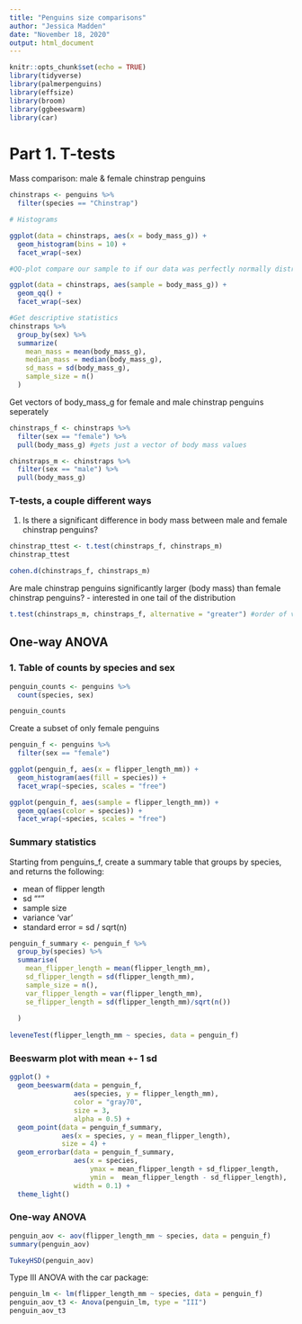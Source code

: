 ```yaml
---
title: "Penguins size comparisons"
author: "Jessica Madden"
date: "November 18, 2020"
output: html_document
---
```


```r
knitr::opts_chunk$set(echo = TRUE)
library(tidyverse)
library(palmerpenguins)
library(effsize)
library(broom)
library(ggbeeswarm)
library(car)
```

# Part 1. T-tests

Mass comparison: male & female chinstrap penguins

```r
chinstraps <- penguins %>% 
  filter(species == "Chinstrap")

# Histograms

ggplot(data = chinstraps, aes(x = body_mass_g)) +
  geom_histogram(bins = 10) +
  facet_wrap(~sex)

#QQ-plot compare our sample to if our data was perfectly normally distributed, asseses normality

ggplot(data = chinstraps, aes(sample = body_mass_g)) +
  geom_qq() +
  facet_wrap(~sex)

#Get descriptive statistics
chinstraps %>% 
  group_by(sex) %>% 
  summarize(
    mean_mass = mean(body_mass_g), 
    median_mass = median(body_mass_g), 
    sd_mass = sd(body_mass_g), 
    sample_size = n()
  )

```

Get vectors of body_mass_g for female and male chinstrap penguins seperately

```r
chinstraps_f <- chinstraps %>% 
  filter(sex == "female") %>% 
  pull(body_mass_g) #gets just a vector of body mass values

chinstraps_m <- chinstraps %>% 
  filter(sex == "male") %>% 
  pull(body_mass_g)
```


### T-tests, a couple different ways

1. Is there a significant difference in body mass between male and female chinstrap penguins?

```r
chinstrap_ttest <- t.test(chinstraps_f, chinstraps_m)
chinstrap_ttest

cohen.d(chinstraps_f, chinstraps_m)
```

Are male chinstrap penguins significantly larger (body mass) than female chinstrap penguins?
- interested in one tail of the distribution

```r
t.test(chinstraps_m, chinstraps_f, alternative = "greater") #order of vectors matters now, insert alternative between vectors to ask question, one-sided t test
```


## One-way ANOVA

### 1. Table of counts by species and sex

```r
penguin_counts <- penguins %>%
  count(species, sex)

penguin_counts
```

Create a subset of only female penguins

```r
penguin_f <- penguins %>% 
  filter(sex == "female")

ggplot(penguin_f, aes(x = flipper_length_mm)) +
  geom_histogram(aes(fill = species)) +
  facet_wrap(~species, scales = "free")

ggplot(penguin_f, aes(sample = flipper_length_mm)) +
  geom_qq(aes(color = species)) +
  facet_wrap(~species, scales = "free")
```

### Summary statistics 

Starting from penguins_f, create a summary table that groups by species, and returns the following:

- mean of flipper length
- sd """
- sample size
- variance 'var'
- standard error = sd / sqrt(n)

```r
penguin_f_summary <- penguin_f %>% 
  group_by(species) %>% 
  summarise(
    mean_flipper_length = mean(flipper_length_mm), 
    sd_flipper_length = sd(flipper_length_mm), 
    sample_size = n(), 
    var_flipper_length = var(flipper_length_mm), 
    se_flipper_length = sd(flipper_length_mm)/sqrt(n())
    
  )
  
leveneTest(flipper_length_mm ~ species, data = penguin_f)
```

### Beeswarm plot with mean +- 1 sd

```r
ggplot() +
  geom_beeswarm(data = penguin_f, 
                aes(species, y = flipper_length_mm), 
                color = "gray70", 
                size = 3, 
                alpha = 0.5) +
  geom_point(data = penguin_f_summary, 
             aes(x = species, y = mean_flipper_length), 
             size = 4) +
  geom_errorbar(data = penguin_f_summary, 
                aes(x = species, 
                    ymax = mean_flipper_length + sd_flipper_length, 
                    ymin =  mean_flipper_length - sd_flipper_length), 
                width = 0.1) +
  theme_light()
```

### One-way ANOVA

```r
penguin_aov <- aov(flipper_length_mm ~ species, data = penguin_f)
summary(penguin_aov)

TukeyHSD(penguin_aov)
```

Type III ANOVA with the car package:
```r
penguin_lm <- lm(flipper_length_mm ~ species, data = penguin_f)
penguin_aov_t3 <- Anova(penguin_lm, type = "III")
penguin_aov_t3
```

